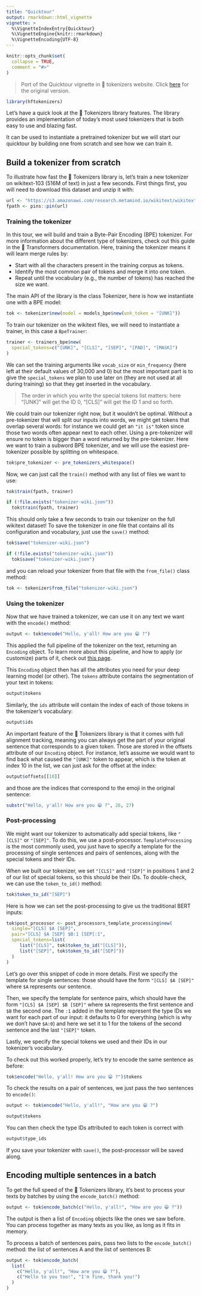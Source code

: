 ```yaml
---
title: "Quicktour"
output: rmarkdown::html_vignette
vignette: >
  %\VignetteIndexEntry{Quicktour}
  %\VignetteEngine{knitr::rmarkdown}
  %\VignetteEncoding{UTF-8}
---
```


```r
knitr::opts_chunk$set(
  collapse = TRUE,
  comment = "#>"
)
```

> Port of the Quicktour vignette in 🤗 tokenizers website. Click [here](https://huggingface.co/docs/tokenizers/python/latest/quicktour.html#build-a-tokenizer-from-scratch) for the
original version.

```r
library(hftokenizers)
```

Let’s have a quick look at the 🤗 Tokenizers library features. The library provides an implementation of today’s most used tokenizers that is both easy to use and blazing fast.

It can be used to instantiate a pretrained tokenizer but we will start our quicktour by building one from scratch and see how we can train it.

## Build a tokenizer from scratch

To illustrate how fast the 🤗 Tokenizers library is, let’s train a new tokenizer on wikitext-103 (516M of text) in just a few seconds. First things first, you will need to download this dataset and unzip it with:

```r
url <- "https://s3.amazonaws.com/research.metamind.io/wikitext/wikitext-103-raw-v1.zip"
fpath <- pins::pin(url)
```
### Training the tokenizer

In this tour, we will build and train a Byte-Pair Encoding (BPE) tokenizer. For 
more information about the different type of tokenizers, check out this guide in 
the 🤗 Transformers documentation. Here, training the tokenizer means it will 
learn merge rules by:

- Start with all the characters present in the training corpus as tokens.
- Identify the most common pair of tokens and merge it into one token.
- Repeat until the vocabulary (e.g., the number of tokens) has reached the size we want.

The main API of the library is the class Tokenizer, here is how we instantiate 
one with a BPE model:

```r
tok <- tokenizer$new(model = models_bpe$new(unk_token = "[UNK]"))
```

To train our tokenizer on the wikitext files, we will need to instantiate a trainer, 
in this case a `BpeTrainer`:

```r
trainer <- trainers_bpe$new(
  special_tokens=c("[UNK]", "[CLS]", "[SEP]", "[PAD]", "[MASK]")
)
```

We can set the training arguments like `vocab_size` or `min_frequency` (here left 
at their default values of 30,000 and 0) but the most important part is to give 
the `special_tokens` we plan to use later on (they are not used at all during 
training) so that they get inserted in the vocabulary.

> The order in which you write the special tokens list matters: here "[UNK]" will 
  get the ID 0, "[CLS]" will get the ID 1 and so forth.
  
We could train our tokenizer right now, but it wouldn’t be optimal. Without a 
pre-tokenizer that will split our inputs into words, we might get tokens that 
overlap several words: for instance we could get an `"it is"` token since those 
two words often appear next to each other. Using a pre-tokenizer will ensure 
no token is bigger than a word returned by the pre-tokenizer. Here we want to 
train a subword BPE tokenizer, and we will use the easiest pre-tokenizer possible 
by splitting on whitespace.  

```r
tok$pre_tokenizer <- pre_tokenizers_whitespace()
```

Now, we can just call the `train()` method with any list of files we want to use:

```r
tok$train(fpath, trainer)
```
```r
if (!file.exists("tokenizer-wiki.json"))
  tok$train(fpath, trainer)
```


This should only take a few seconds to train our tokenizer on the full wikitext dataset! To save the tokenizer in one file that contains all its configuration and vocabulary, just use the `save()` method:

```r
tok$save("tokenizer-wiki.json")
```
```r
if (!file.exists("tokenizer-wiki.json"))
  tok$save("tokenizer-wiki.json")
```

and you can reload your tokenizer from that file with the `from_file()` class method:

```r
tok <- tokenizer$from_file("tokenizer-wiki.json")
```

### Using the tokenizer


Now that we have trained a tokenizer, we can use it on any text we want with the `encode()` method:

```r
output <- tok$encode("Hello, y'all! How are you 😁 ?")
```

This applied the full pipeline of the tokenizer on the text, returning an `Encoding` object. To learn more about this pipeline, and how to apply (or customize) parts of it, check out [this page](TODO).

This `Encoding` object then has all the attributes you need for your deep learning model (or other). The `tokens` attribute contains the segmentation of your text in tokens:

```r
output$tokens
```

Similarly, the `ids` attribute will contain the index of each of those tokens in the tokenizer’s vocabulary:

```r
output$ids
```

An important feature of the 🤗 Tokenizers library is that it comes with full alignment tracking, meaning you can always get the part of your original sentence that corresponds to a given token. Those are stored in the offsets attribute of our `Encoding` object. For instance, let’s assume we would want to find back what caused the `"[UNK]"` token to appear, which is the token at index 10 in the list, we can just ask for the offset at the index:

```r
output$offsets[[10]]
```

and those are the indices that correspond to the emoji in the original sentence:

```r
substr("Hello, y'all! How are you 😁 ?", 26, 27)
```
### Post-processing

We might want our tokenizer to automatically add special tokens, like `"[CLS]"` or `"[SEP]"`. To do this, we use a post-processor. `TemplateProcessing` is the most commonly used, you just have to specify a template for the processing of single sentences and pairs of sentences, along with the special tokens and their IDs.

When we built our tokenizer, we set `"[CLS]"` and `"[SEP]"` in positions 1 and 2 of our list of special tokens, so this should be their IDs. To double-check, we can use the `token_to_id()` method:

```r
tok$token_to_id("[SEP]")
```
Here is how we can set the post-processing to give us the traditional BERT inputs:

```r
tok$post_processor <- post_processors_template_processing$new(
  single="[CLS] $A [SEP]",
  pair="[CLS] $A [SEP] $B:1 [SEP]:1",
  special_tokens=list(
     list("[CLS]", tok$token_to_id("[CLS]")),
     list("[SEP]", tok$token_to_id("[SEP]"))
  )
)
```

Let’s go over this snippet of code in more details. First we specify the template for single sentences: those should have the form `"[CLS] $A [SEP]"` where `$A` represents our sentence.

Then, we specify the template for sentence pairs, which should have the form `"[CLS] $A [SEP] $B [SEP]"` where `$A` represents the first sentence and `$B` the second one. The `:1` added in the template represent the type IDs we want for each part of our input: it defaults to 0 for everything (which is why we don’t have `$A:0`) and here we set it to 1 for the tokens of the second sentence and the last `"[SEP]"` token.

Lastly, we specify the special tokens we used and their IDs in our tokenizer’s vocabulary.

To check out this worked properly, let’s try to encode the same sentence as before:

```r
tok$encode("Hello, y'all! How are you 😁 ?")$tokens
```
To check the results on a pair of sentences, we just pass the two sentences to `encode()`:

```r
output <- tok$encode("Hello, y'all!", "How are you 😁 ?")
```
```r
output$tokens
```

You can then check the type IDs attributed to each token is correct with

```r
output$type_ids
```

If you save your tokenizer with `save()`, the post-processor will be saved along.

## Encoding multiple sentences in a batch

To get the full speed of the 🤗 Tokenizers library, it’s best to process your texts by batches by using the `encode_batch()` method:

```r
output <- tok$encode_batch(c("Hello, y'all!", "How are you 😁 ?"))
```

The output is then a list of `Encoding` objects like the ones we saw before. You can process together as many texts as you like, as long as it fits in memory.

To process a batch of sentences pairs, pass two lists to the `encode_batch()` method: the list of sentences A and the list of sentences B:

```r
output <- tok$encode_batch(
  list(
    c("Hello, y'all!", "How are you 😁 ?"), 
    c("Hello to you too!", "I'm fine, thank you!")
  )
)
```


